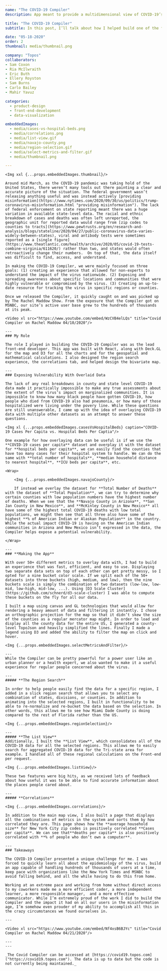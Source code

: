 ```yaml
---
name: "The COVID-19 Compiler"
description: App meant to provide a multidimensional view of COVID-19’s impact in counties across the US. It encompasses the mapping of vulnerable populations, state and local policies to reduce transmission, and data on medical / health care resources. Featured extensively on the Rachel Maddow Show. 

title: "The COVID-19 Compiler"
subtitle: In this post, I’ll talk about how I helped build one of the first publically available visualization tools released to try to understand COVID-19. This app was meant to provide a multidimensional view of COVID-19’s impact in counties across the US. It encompasses the mapping of vulnerable populations, state and local policies to reduce transmission, and data on medical / health care resources. The COVID-19 Compiler has been featured extensively on the Rachel Maddow Show. 

date: "05-18-2020"
order: 2
thumbnail: media/thumbnail.png

company: "Topos"
collaborators: 
- Sam Coxon
- Ria McIlwraith
- Eric Buth
- Ellery Royston
- Sam Burns
- Carlo Bailey
- Mahir Yavuz

categories:
  - product-design
  - front-end-development
  - data-visualization

embeddedImages:
  - media/cases-vs-hospital-beds.png
  - media/correlations.png
  - media/list-view.gif
  - media/navajo-county.png
  - media/region-selection.gif
  - media/select-metrics-and-filter.gif
  - media/thumbnail.png

---
```


	<Img xxl {...props.embeddedImages.thumbnail}/>

	Around mid March, as the COVID-19 pandemic was taking hold of the United States, there weren’t many tools out there painting a clear and accurate picture of the situation. The federal government wasn’t releasing anything useful and was instead actively [providing misinformation](https://www.nytimes.com/2020/09/30/us/politics/trump-coronavirus-misinformation.html "providing misinformation"). The lack of federal enforcement on state reporting meant there was a huge variation in available state-level data. The racial and ethnic breakdown of cases and deaths was often left unreported, the geographic unit for reported data would range from [zip codes to counties to tracts](https://www.pewtrusts.org/en/research-and-analysis/blogs/stateline/2020/04/27/public-coronavirus-data-varies-widely-between-states), viral and antibody tests were sometimes reported as a [single figure](https://www.theatlantic.com/health/archive/2020/05/covid-19-tests-combine-virginia/611620/) rather than two, and states would often retroactively change their numbers.  On top of that, the data itself was difficult to find, access, and understand. 

	In making the COVID-19 Compiler, we were mainly focused on three goals: (1) creating an experience that allowed for non-experts to understand the impact of the virus nationwide. (2) Exposing and spreading awareness about specific locations and communities that were highly vulnerable or compromised by the virus. (3) Creating an up-to-date resource for tracking the virus in specific regions or counties.

	Once we released the Compiler, it quickly caught on and was picked up by The Rachel Maddow Show. From the exposure that the Compiler got on MSNBC, our site’s active user base grew to the hundreds of thousands at its peak. 
	
	<Video xl src="https://www.youtube.com/embed/WzCVB4elLQs" title="Covid Compiler on Rachel Maddow 04/10/2020"/>

	---
	### My Role

	The role I played in building the COVID-19 Compiler was as the lead front-end developer. This app was built with React, along with Deck.GL for the map and D3 for all the charts and for the geospatial and mathematical calculations. I also designed the region search experience, the correlations tab, and helped design the bivariate map.

	---
	### Exposing Vulnerability With Overlaid Data

	The lack of any real breakdowns in county and state level COVID-19 data made it practically impossible to make any true assessments about the extent of the virus’s impact on marginalized communities. It is impossible to know how many black people have gotten COVID-19, how people who died from COVID-19 also had pneumonia, or how many of those hospitalized were living under the povery line. While these questions are still unanswerable, I came up with the idea of overlaying COVID-19 data with multiple other datasets as an attempt to answer these questions. 

	<Img xl {...props.embeddedImages.casesVsHospitalBeds} caption="COVID-19 Cases Per Capita vs. Hospital Beds Per Captia"/>

	One example for how overlaying data can be useful is if we use the **COVID-19 cases per capita** dataset and overplay it with the dataset for **hospital beds per capita**, we can easily find the counties that have too many cases for their hospital system to handle. We can do the same with **total number of hospitals**, **median household distance to nearest hospital**, **ICU beds per capita**, etc. 

	<Wrap>

		<Img {...props.embeddedImages.navajoCounty}/>

		If instead we overlay the dataset for **Total Number of Deaths** with the dataset of **Total Population**, we can try to determine why certain counties with low population numbers have the highest number of deaths. When we see that the **Navajo County in Arizona**, **San Jan County in New Mexico**, and **McKinley County in New Mexico** all have some of the highest total COVID-19 deaths with low total populations, we might then see that all three also have some of the highest **% of American Indian or Alaskan Population** in the country. While the actual impact COVID-19 is having on the American Indian communities in Arizona and New Mexico isn’t expressed in the data, the Compiler helps expose a potential vulnerability.

	</Wrap>

	---
	### **Making the App**

	With over 50+ different metrics to overlay data with, I had to build an experience that was fast, efficient, and easy to use. Displaying two separate data sets on top of each other can get pretty messy, so I opted for a nine bucket color scale. If we split each of the 50+ datasets into three buckets (high, medium, and low), then the nine buckets scale is simply the combination of two datasets (low-low, low-mid, low-high, mid-low, ...). Using [D3 Scale Cluster](https://github.com/schnerd/d3-scale-cluster) I was able to compute these buckets on the fly for all our data. 

	I built a map using canvas and GL technologies that would allow for rendering a heavy amount of data and filtering it instantly. I chose an orthographic projection for the map so that it didn’t skew the size of the counties as a regular mercator map might. In order to load and display all the county data for the entire US, I generated a county-level TopoJson and heavily simplified the lines. Finally I made a legend using D3 and added the ability to filter the map on click and hover. 

	<Img {...props.embeddedImages.selectMetricsAndFilter}/>

	---
	While the Compiler can be pretty powerful for a power user like an urban planner or a health expert, we also wanted to make it a useful experience for regular people concerned about the virus. 

	---
	##### **The Region Search**

	In order to help people easily find the data for a specific region, I added in a slick region search that allows you to select any combination of states, divisions, or counties. In addition to animating into the selected regions, I built in functionality to be able to re-normalize and re-bucket the data based on the selection. In other words, this allows me to see how Miami Dade County is doing compared to the rest of Florida rather than the US. 

	<Img {...props.embeddedImages.regionSelection}/>

	---
	##### **The List View**
	Additionally, I built the **List View**, which consolidates all of the COVID-19 data for all the selected regions. This allows me to easily search for aggregated COVID-19 data for the Tri-state area for example. I handled all of these regional calculations on the Front-end per request. 
	
	<Img {...props.embeddedImages.listView}/>

	These two features were big hits, as we received lots of feedback about how useful it was to be able to find accurate information about  the places people cared about.
	
	---
	##### **Correlations**

	<Img {...props.embeddedImages.correlations}/>

	In addition to the main map view, I also built a page that displays all the combinations of metrics in the system and sorts them by how correlated they are. This page shows how the **average household size** for New York City zip codes is positively correlated **Cases per capita**. We can see that**deaths per capita** is also positively correlated with **% of people who don’t own a computer**. 

	---
	### Takeaways

	The COVID-19 Compiler presented a unique challenge for me. I was forced to quickly learn all about the epidemiology of the virus, build an app capable of handling hundreds of thousands of users at a time, keep pace with organizations like the New York Times and MSNBC to avoid falling behind, and all the while having to do this from home. 
	
	Working at an extreme pace and working from home without direct access to my coworkers made me a more efficient coder, a more independent learner, a more responsible manager,  and a more effective communicator. While I’m extremely proud of the work I did to build the Compiler and the impact it had on all our users in the misinformation age, I’m somehow even prouder of my ability to accomplish all this in the crazy circumstances we found ourselves in. 

	---

	<Video xl src="https://www.youtube.com/embed/Nf4xsB6BJYc" title="Covid Compiler on Rachel Maddow 04/21/2020"/>

	---
	---

	_The Covid Compiler can be accessed at [https://covid19.topos.com]("https://covid19.topos.com"). The data is up to date but the code is not currently being maintained._


	
